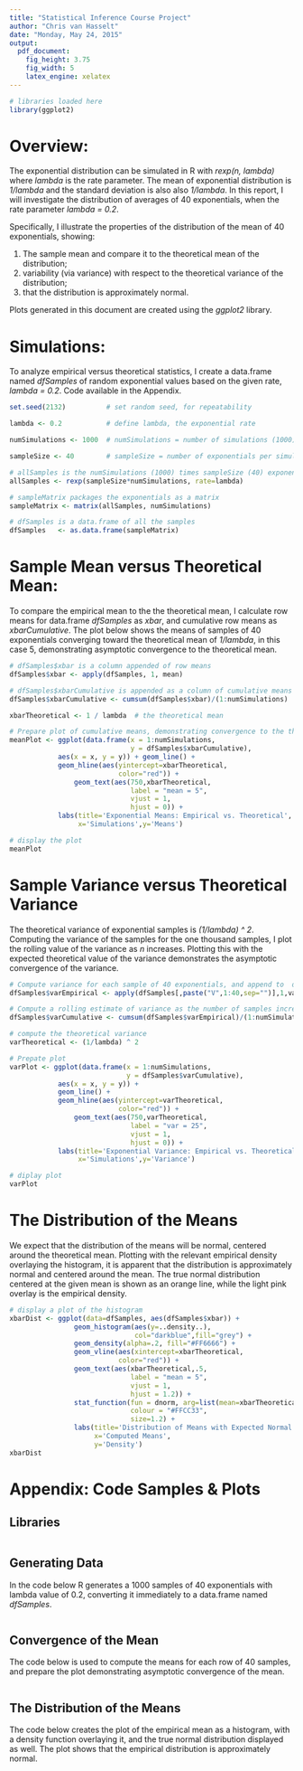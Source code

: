 ```yaml
---
title: "Statistical Inference Course Project"
author: "Chris van Hasselt"
date: "Monday, May 24, 2015"
output:
  pdf_document:
    fig_height: 3.75
    fig_width: 5
    latex_engine: xelatex
---
```

```r
# libraries loaded here
library(ggplot2)
```

# Overview:
The exponential distribution can be simulated in R with *rexp(n, lambda)* where *lambda* is the rate parameter. The mean of exponential distribution is *1/lambda* and the standard deviation is also also *1/lambda*. In this report, I will investigate the distribution of averages of 40 exponentials, when the rate parameter *lambda = 0.2*.

Specifically, I illustrate the properties of the distribution of the mean of 40 exponentials, showing:

#. The sample mean and compare it to the theoretical mean of the distribution;
#. variability (via variance) with respect to the theoretical variance of the distribution;
#. that the distribution is approximately normal.

Plots generated in this document are created using the *ggplot2* library.

# Simulations:
To analyze empirical versus theoretical statistics, I create a data.frame named *dfSamples* of random exponential values based on the given rate, *lambda = 0.2*.  Code available in the Appendix.

```r

set.seed(2132)          # set random seed, for repeatability

lambda <- 0.2           # define lambda, the exponential rate

numSimulations <- 1000  # numSimulations = number of simulations (1000)

sampleSize <- 40        # sampleSize = number of exponentials per simulation (40)

# allSamples is the numSimulations (1000) times sampleSize (40) exponentials
allSamples <- rexp(sampleSize*numSimulations, rate=lambda)

# sampleMatrix packages the exponentials as a matrix 
sampleMatrix <- matrix(allSamples, numSimulations)

# dfSamples is a data.frame of all the samples
dfSamples   <- as.data.frame(sampleMatrix)

```
# Sample Mean versus Theoretical Mean:
To compare the empirical mean to the the theoretical mean, I calculate row means for data.frame *dfSamples* as *xbar*, and cumulative row means as *xbarCumulative*.  The plot below shows the means of samples of 40 exponentials converging toward the theoretical mean of *1/lambda*, in this case 5, demonstrating asymptotic convergence to the theoretical mean.
```r

# dfSamples$xbar is a column appended of row means
dfSamples$xbar <- apply(dfSamples, 1, mean)

# dfSamples$xbarCumulative is appended as a column of cumulative means
dfSamples$xbarCumulative <- cumsum(dfSamples$xbar)/(1:numSimulations)

xbarTheoretical <- 1 / lambda  # the theoretical mean 

# Prepare plot of cumulative means, demonstrating convergence to the theoretical mean
meanPlot <- ggplot(data.frame(x = 1:numSimulations,
                              y = dfSamples$xbarCumulative),
            aes(x = x, y = y)) + geom_line() +
            geom_hline(aes(yintercept=xbarTheoretical,
                           color="red")) +
                geom_text(aes(750,xbarTheoretical,
                              label = "mean = 5",
                              vjust = 1,
                              hjust = 0)) +
            labs(title='Exponential Means: Empirical vs. Theoretical',
                 x='Simulations',y='Means')
```
```r
# display the plot
meanPlot
```


# Sample Variance versus Theoretical Variance

The theoretical variance of exponential samples is *(1/lambda) ^ 2*.  Computing the variance of the samples for the one thousand samples, I plot the rolling value of the variance as *n* increases. Plotting this with the expected theoretical value of the variance demonstrates the asymptotic convergence of the variance.

```r
# Compute variance for each sample of 40 exponentials, and append to  data.frame
dfSamples$varEmpirical <- apply(dfSamples[,paste("V",1:40,sep="")],1,var) 

# Compute a rolling estimate of variance as the number of samples increases.
dfSamples$varCumulative <- cumsum(dfSamples$varEmpirical)/(1:numSimulations)

# compute the theoretical variance
varTheoretical <- (1/lambda) ^ 2 

# Prepate plot 
varPlot <- ggplot(data.frame(x = 1:numSimulations,
                             y = dfSamples$varCumulative),
            aes(x = x, y = y)) +
            geom_line() +
            geom_hline(aes(yintercept=varTheoretical,
                           color="red")) +
                geom_text(aes(750,varTheoretical,
                              label = "var = 25",
                              vjust = 1,
                              hjust = 0)) +
            labs(title='Exponential Variance: Empirical vs. Theoretical',
                 x='Simulations',y='Variance')

# diplay plot
varPlot
```

# The Distribution of the Means
We expect that the distribution of the means will be normal, centered around the theoretical mean. Plotting with the relevant empirical density overlaying the histogram, it is apparent that the distribution is approximately normal and centered around the mean.  The true normal distribution centered at the given mean is shown as an orange line, while the light pink overlay is the empirical density.

```r
# display a plot of the histogram
xbarDist <- ggplot(data=dfSamples, aes(dfSamples$xbar)) + 
                geom_histogram(aes(y=..density..),
                               col="darkblue",fill="grey") +
                geom_density(alpha=.2, fill="#FF6666") + 
                geom_vline(aes(xintercept=xbarTheoretical,
                           color="red")) +
                geom_text(aes(xbarTheoretical,.5,
                              label = "mean = 5",
                              vjust = 1,
                              hjust = 1.2)) +
                stat_function(fun = dnorm, arg=list(mean=xbarTheoretical), 
                              colour = "#FFCC33",
                              size=1.2) +
                labs(title='Distribution of Means with Expected Normal Curve',
                     x='Computed Means',
                     y='Density')
xbarDist

```
# Appendix: Code Samples & Plots

## Libraries
```r

```
## Generating Data
In the code below R generates a 1000 samples of 40 exponentials with lambda value of 0.2, converting it immediately to a data.frame named *dfSamples*.
```r

```
## Convergence of the Mean
The code below is used to compute the means for each row of 40 samples, and prepare the plot demonstrating asymptotic convergence of the mean.
```r

```

## The Distribution of the Means
The code below creates the plot of the empirical mean as a histogram, with a density function overlaying it, and the true normal distribution displayed as well. The plot shows that the empirical distribution is approximately normal.
```r

```